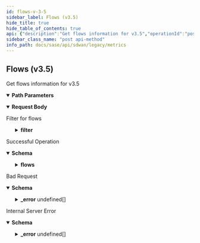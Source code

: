 ```yaml
---
id: flows-v-3-5
sidebar_label: Flows (v3.5)
hide_title: true
hide_table_of_contents: true
api: {"description":"Get flows information for v3.5","operationId":"post-v3.5-api-tenants-tenant_id-monitor-flows","parameters":[{"description":"Tenant Id","in":"path","name":"tenant_id","required":true,"schema":{"description":"Tenant Id","type":"string"}}],"requestBody":{"content":{"application/json":{"schema":{"properties":{"debug_level":{"description":"Debug Level","enum":["summary","tcp-flags","traffic","all"],"type":"string"},"end_time":{"format":"date","type":"string"},"filter":{"description":"Filter","properties":{"app":{"description":"App","items":{"description":"App","type":"string"},"type":"array"},"element":{"description":"Element","items":{"description":"Element","type":"string"},"type":"array"},"flow":{"description":"Flow","properties":{"destination_ip":{"description":"Destination Ip","items":{"description":"Destination Ip","type":"string"},"type":"array"},"destination_port":{"description":"Destination Port","items":{"description":"Destination Port","type":"integer"},"type":"array"},"protocol":{"description":"Protocol","type":"integer"},"source_ip":{"description":"Source Ip","items":{"description":"Source Ip","type":"string"},"type":"array"},"source_port":{"description":"Source Port","items":{"description":"Source Port","type":"integer"},"type":"array"}}},"flow_type":{"description":"Flow Type","enum":["local","wan","all"],"type":"string"},"path":{"description":"Path","items":{"description":"Path","type":"string"},"type":"array"},"path_type":{"description":"Path Type","items":{"description":"Path Type","enum":["public_direct","public_vpn","private_direct","private_vpn","unknown","servicelink"],"type":"string"},"type":"array"},"security_policy_destination_zone":{"description":"Security Policy Destination Zone","items":{"description":"Security Policy Destination Zone","type":"string"},"type":"array"},"security_policy_rule":{"description":"Security Policy Rule","items":{"description":"Security Policy Rule","type":"string"},"type":"array"},"security_policy_rule_action":{"description":"Security Policy Rule Action","enum":["allow","deny","reject"],"type":"string"},"security_policy_source_zone":{"description":"Security Policy Source Zone","items":{"description":"Security Policy Source Zone","type":"string"},"type":"array"},"site":{"description":"Site","items":{"description":"Site","type":"string"},"type":"array"},"waninterface":{"description":"Waninterface","items":{"description":"Waninterface","type":"string"},"type":"array"}}},"max_datapoints":{"description":"Max Datapoints","type":"integer"},"name":{"description":"Name: Pattern(error = INVALID_FILTER: Schema check failed - Invalid value for param {}, regexp = ^[A-Za-z]+$) ","type":"string"},"start_time":{"format":"date","type":"string"}}}}},"description":"Filter for flows"},"responses":{"200":{"content":{"application/json":{"schema":{"properties":{"flows":{"description":"Flows","properties":{"debug_level":{"description":"Debug Level","type":"string"},"end_time":{"description":"End Time","type":"string"},"items":{"description":"Items","items":{"properties":{"app_id":{"description":"App Id","type":"string"},"average_ntt":{"description":"Average Ntt: JsonInclude(content = ALWAYS, contentFilter = classOf[Void], value = ALWAYS, valueFilter = classOf[Void]) ","format":"float","type":"number"},"average_pg":{"description":"Average Pg: JsonInclude(content = ALWAYS, contentFilter = classOf[Void], value = ALWAYS, valueFilter = classOf[Void]) ","format":"float","type":"number"},"average_rtt":{"description":"Average Rtt: JsonInclude(content = ALWAYS, contentFilter = classOf[Void], value = ALWAYS, valueFilter = classOf[Void]) ","format":"float","type":"number"},"average_srt":{"description":"Average Srt: JsonInclude(content = ALWAYS, contentFilter = classOf[Void], value = ALWAYS, valueFilter = classOf[Void]) ","format":"float","type":"number"},"average_udp_trt":{"description":"Average Udp Trt: JsonInclude(content = ALWAYS, contentFilter = classOf[Void], value = ALWAYS, valueFilter = classOf[Void]) ","format":"float","type":"number"},"avg_jitter_c2s":{"description":"Avg Jitter C2s: JsonInclude(content = ALWAYS, contentFilter = classOf[Void], value = ALWAYS, valueFilter = classOf[Void]) ","format":"float","type":"number"},"avg_jitter_s2c":{"description":"Avg Jitter S2c: JsonInclude(content = ALWAYS, contentFilter = classOf[Void], value = ALWAYS, valueFilter = classOf[Void]) ","format":"float","type":"number"},"avg_mos_c2s":{"description":"Avg Mos C2s: JsonInclude(content = ALWAYS, contentFilter = classOf[Void], value = ALWAYS, valueFilter = classOf[Void]) ","format":"float","type":"number"},"avg_mos_s2c":{"description":"Avg Mos S2c: JsonInclude(content = ALWAYS, contentFilter = classOf[Void], value = ALWAYS, valueFilter = classOf[Void]) ","format":"float","type":"number"},"avg_packet_loss_c2s":{"description":"Avg Packet Loss C2s: JsonInclude(content = ALWAYS, contentFilter = classOf[Void], value = ALWAYS, valueFilter = classOf[Void]) ","format":"float","type":"number"},"avg_packet_loss_s2c":{"description":"Avg Packet Loss S2c: JsonInclude(content = ALWAYS, contentFilter = classOf[Void], value = ALWAYS, valueFilter = classOf[Void]) ","format":"float","type":"number"},"bytes_c2s":{"description":"Bytes C2s","format":"int64","type":"integer"},"bytes_s2c":{"description":"Bytes S2c","format":"int64","type":"integer"},"codec_c2s":{"description":"Codec C2s: JsonInclude(content = ALWAYS, contentFilter = classOf[Void], value = ALWAYS, valueFilter = classOf[Void]) ","items":{"description":"Codec C2s","format":"int64","type":"integer"},"type":"array"},"codec_s2c":{"description":"Codec S2c: JsonInclude(content = ALWAYS, contentFilter = classOf[Void], value = ALWAYS, valueFilter = classOf[Void]) ","items":{"description":"Codec S2c","format":"int64","type":"integer"},"type":"array"},"destination_ip":{"description":"Destination Ip","type":"string"},"destination_lan_network_id":{"description":"Destination Lan Network Id","type":"string"},"destination_lan_vlan_id":{"description":"Destination Lan Vlan Id","type":"integer"},"destination_port":{"description":"Destination Port","type":"integer"},"element_id":{"description":"Element Id","type":"string"},"fc_app_id":{"description":"Fc App Id","type":"string"},"fin_c2s":{"description":"Fin C2s","format":"int64","type":"integer"},"fin_s2c":{"description":"Fin S2c","format":"int64","type":"integer"},"flow_action":{"description":"Flow Action","type":"string"},"flow_decision_metadata_list":{"description":"Flow Decision Metadata List","items":{"properties":{"available_wan_networks":{"description":"Available Wan Networks: JsonAlias(value = [bw_paths]) JsonInclude(content = ALWAYS, contentFilter = classOf[Void], value = ALWAYS, valueFilter = classOf[Void]) ","items":{"description":"Available Wan Networks","type":"string"},"type":"array"},"chosen_wan_path":{"description":"Chosen Wan Path: JsonAlias(value = [path_id]) ","type":"string"},"flow_decision_bitmap":{"description":"Flow Decision Bitmap: JsonAlias(value = [bitmap]) JsonInclude(content = ALWAYS, contentFilter = classOf[Void], value = ALWAYS, valueFilter = classOf[Void]) ","items":{"description":"Flow Decision Bitmap","format":"int64","type":"integer"},"type":"array"},"flow_decision_time":{"description":"Flow Decision Time: JsonAlias(value = [time]) ","format":"int64","type":"integer"},"policy_allowed_wan_paths":{"description":"Policy Allowed Wan Paths: JsonAlias(value = [policy_paths]) JsonInclude(content = ALWAYS, contentFilter = classOf[Void], value = ALWAYS, valueFilter = classOf[Void]) ","items":{"description":"Policy Allowed Wan Paths","type":"string"},"type":"array"},"predictive_wan_network_normalized_load":{"description":"Predictive Wan Network Normalized Load: JsonAlias(value = [bw_values]) JsonInclude(content = ALWAYS, contentFilter = classOf[Void], value = ALWAYS, valueFilter = classOf[Void]) ","items":{"description":"Predictive Wan Network Normalized Load","type":"string"},"type":"array"},"preferred_wan_path":{"description":"Preferred Wan Path: JsonAlias(value = [pref_wan_path]) JsonInclude(content = ALWAYS, contentFilter = classOf[Void], value = ALWAYS, valueFilter = classOf[Void]) ","type":"string"},"sla_filtered_state_up_policy_allowed_wan_paths":{"description":"Sla Filtered State Up Policy Allowed Wan Paths: JsonAlias(value = [policy_l2l3_sla_paths]) JsonInclude(content = ALWAYS, contentFilter = classOf[Void], value = ALWAYS, valueFilter = classOf[Void]) ","items":{"description":"Sla Filtered State Up Policy Allowed Wan Paths","type":"string"},"type":"array"},"state_up_policy_allowed_wan_paths":{"description":"State Up Policy Allowed Wan Paths: JsonAlias(value = [policy_l2l3_paths]) JsonInclude(content = ALWAYS, contentFilter = classOf[Void], value = ALWAYS, valueFilter = classOf[Void]) ","items":{"description":"State Up Policy Allowed Wan Paths","type":"string"},"type":"array"}}},"type":"array"},"flow_end_time_ms":{"description":"Flow End Time Ms","format":"int64","type":"integer"},"flow_start_time_ms":{"description":"Flow Start Time Ms","format":"int64","type":"integer"},"incomplete_trans":{"description":"Incomplete Trans: JsonInclude(content = ALWAYS, contentFilter = classOf[Void], value = ALWAYS, valueFilter = classOf[Void]) ","format":"int64","type":"integer"},"init_success":{"description":"Init Success: JsonInclude(content = ALWAYS, contentFilter = classOf[Void], value = ALWAYS, valueFilter = classOf[Void]) ","type":"boolean"},"is_local_traffic":{"description":"Is Local Traffic","type":"boolean"},"is_sec_policy_present":{"description":"Is Sec Policy Present","type":"boolean"},"lan_dscp_lan_to_wan":{"description":"Lan Dscp Lan To Wan: JsonDeserialize(as = classOf[Void], builder = classOf[Void], contentAs = classOf[Void], contentConverter = classOf[Converter$None], contentUsing = classOf[JsonDeserializer$None], converter = classOf[Converter$None], keyAs = classOf[Void], keyUsing = classOf[KeyDeserializer$None], using = classOf[CustomGetSetPositionsDeserializer]) ","items":{"description":"Lan Dscp Lan To Wan","type":"integer"},"type":"array"},"lan_dscp_wan_to_lan":{"description":"Lan Dscp Wan To Lan: JsonDeserialize(as = classOf[Void], builder = classOf[Void], contentAs = classOf[Void], contentConverter = classOf[Converter$None], contentUsing = classOf[JsonDeserializer$None], converter = classOf[Converter$None], keyAs = classOf[Void], keyUsing = classOf[KeyDeserializer$None], using = classOf[CustomGetSetPositionsDeserializer]) ","items":{"description":"Lan Dscp Wan To Lan","type":"integer"},"type":"array"},"lan_origination_id":{"description":"Lan Origination Id","type":"string"},"lan_termination_id":{"description":"Lan Termination Id","type":"string"},"lan_to_wan":{"description":"Lan To Wan","type":"boolean"},"max_jitter_c2s":{"description":"Max Jitter C2s: JsonInclude(content = ALWAYS, contentFilter = classOf[Void], value = ALWAYS, valueFilter = classOf[Void]) ","format":"float","type":"number"},"max_jitter_s2c":{"description":"Max Jitter S2c: JsonInclude(content = ALWAYS, contentFilter = classOf[Void], value = ALWAYS, valueFilter = classOf[Void]) ","format":"float","type":"number"},"max_mos_c2s":{"description":"Max Mos C2s: JsonInclude(content = ALWAYS, contentFilter = classOf[Void], value = ALWAYS, valueFilter = classOf[Void]) ","format":"float","type":"number"},"max_mos_s2c":{"description":"Max Mos S2c: JsonInclude(content = ALWAYS, contentFilter = classOf[Void], value = ALWAYS, valueFilter = classOf[Void]) ","format":"float","type":"number"},"max_ntt":{"description":"Max Ntt: JsonInclude(content = ALWAYS, contentFilter = classOf[Void], value = ALWAYS, valueFilter = classOf[Void]) ","format":"float","type":"number"},"max_packet_loss_c2s":{"description":"Max Packet Loss C2s: JsonInclude(content = ALWAYS, contentFilter = classOf[Void], value = ALWAYS, valueFilter = classOf[Void]) ","format":"float","type":"number"},"max_packet_loss_s2c":{"description":"Max Packet Loss S2c: JsonInclude(content = ALWAYS, contentFilter = classOf[Void], value = ALWAYS, valueFilter = classOf[Void]) ","format":"float","type":"number"},"max_pg":{"description":"Max Pg: JsonInclude(content = ALWAYS, contentFilter = classOf[Void], value = ALWAYS, valueFilter = classOf[Void]) ","format":"float","type":"number"},"max_rtt":{"description":"Max Rtt: JsonInclude(content = ALWAYS, contentFilter = classOf[Void], value = ALWAYS, valueFilter = classOf[Void]) ","format":"float","type":"number"},"max_srt":{"description":"Max Srt: JsonInclude(content = ALWAYS, contentFilter = classOf[Void], value = ALWAYS, valueFilter = classOf[Void]) ","format":"float","type":"number"},"max_udp_trt":{"description":"Max Udp Trt: JsonInclude(content = ALWAYS, contentFilter = classOf[Void], value = ALWAYS, valueFilter = classOf[Void]) ","format":"float","type":"number"},"media_type":{"description":"Media Type: JsonInclude(content = ALWAYS, contentFilter = classOf[Void], value = ALWAYS, valueFilter = classOf[Void]) ","type":"string"},"min_mos_c2s":{"description":"Min Mos C2s: JsonInclude(content = ALWAYS, contentFilter = classOf[Void], value = ALWAYS, valueFilter = classOf[Void]) ","format":"float","type":"number"},"min_mos_s2c":{"description":"Min Mos S2c: JsonInclude(content = ALWAYS, contentFilter = classOf[Void], value = ALWAYS, valueFilter = classOf[Void]) ","format":"float","type":"number"},"min_ntt":{"description":"Min Ntt: JsonInclude(content = ALWAYS, contentFilter = classOf[Void], value = ALWAYS, valueFilter = classOf[Void]) ","format":"float","type":"number"},"min_pg":{"description":"Min Pg: JsonInclude(content = ALWAYS, contentFilter = classOf[Void], value = ALWAYS, valueFilter = classOf[Void]) ","format":"float","type":"number"},"min_rtt":{"description":"Min Rtt: JsonInclude(content = ALWAYS, contentFilter = classOf[Void], value = ALWAYS, valueFilter = classOf[Void]) ","format":"float","type":"number"},"min_srt":{"description":"Min Srt: JsonInclude(content = ALWAYS, contentFilter = classOf[Void], value = ALWAYS, valueFilter = classOf[Void]) ","format":"float","type":"number"},"min_udp_trt":{"description":"Min Udp Trt: JsonInclude(content = ALWAYS, contentFilter = classOf[Void], value = ALWAYS, valueFilter = classOf[Void]) ","format":"float","type":"number"},"network_policy_dst_prefix_id":{"description":"Network Policy Dst Prefix Id","type":"string"},"network_policy_id":{"description":"Network Policy Id","type":"string"},"network_policy_nctx_id":{"description":"Network Policy Nctx Id","type":"string"},"network_policy_set_id":{"description":"Network Policy Set Id","type":"string"},"network_policy_src_prefix_id":{"description":"Network Policy Src Prefix Id","type":"string"},"network_policy_stack_id":{"description":"Network Policy Stack Id","type":"string"},"new_flow":{"description":"New Flow","type":"boolean"},"ooo_pkts_c2s":{"description":"Ooo Pkts C2s","format":"int64","type":"integer"},"ooo_pkts_s2c":{"description":"Ooo Pkts S2c","format":"int64","type":"integer"},"packets_c2s":{"description":"Packets C2s","format":"int64","type":"integer"},"packets_s2c":{"description":"Packets S2c","format":"int64","type":"integer"},"path_id":{"description":"Path Id","type":"string"},"path_type":{"description":"Path Type","type":"string"},"policy_id":{"description":"Policy Id","type":"string"},"priority_class":{"description":"Priority Class: JsonInclude(content = ALWAYS, contentFilter = classOf[Void], value = ALWAYS, valueFilter = classOf[Void]) ","type":"integer"},"priority_policy_default_rule_mapping_incoming_dscp":{"description":"Priority Policy Default Rule Mapping Incoming Dscp","format":"int64","type":"integer"},"priority_policy_dst_prefix_id":{"description":"Priority Policy Dst Prefix Id","type":"string"},"priority_policy_id":{"description":"Priority Policy Id","type":"string"},"priority_policy_nctx_id":{"description":"Priority Policy Nctx Id","type":"string"},"priority_policy_remark_dscp":{"description":"Priority Policy Remark Dscp","format":"int64","type":"integer"},"priority_policy_set_id":{"description":"Priority Policy Set Id","type":"string"},"priority_policy_src_prefix_id":{"description":"Priority Policy Src Prefix Id","type":"string"},"priority_policy_stack_id":{"description":"Priority Policy Stack Id","type":"string"},"protocol":{"description":"Protocol","type":"integer"},"reset_c2s":{"description":"Reset C2s","format":"int64","type":"integer"},"reset_s2c":{"description":"Reset S2c","format":"int64","type":"integer"},"retransmit_bytes_c2s":{"description":"Retransmit Bytes C2s","format":"int64","type":"integer"},"retransmit_bytes_s2c":{"description":"Retransmit Bytes S2c","format":"int64","type":"integer"},"retransmit_pkts_c2s":{"description":"Retransmit Pkts C2s","format":"int64","type":"integer"},"retransmit_pkts_s2c":{"description":"Retransmit Pkts S2c","format":"int64","type":"integer"},"sack_pkts_c2s":{"description":"Sack Pkts C2s","format":"int64","type":"integer"},"sack_pkts_s2c":{"description":"Sack Pkts S2c","format":"int64","type":"integer"},"sec_fc_app_id":{"description":"Sec Fc App Id","items":{"description":"Sec Fc App Id","type":"string"},"type":"array"},"security_policy_rules":{"description":"Security Policy Rules: JsonInclude(content = ALWAYS, contentFilter = classOf[Void], value = NON_EMPTY, valueFilter = classOf[Void]) ","items":{"properties":{"bytes_c2s":{"format":"int64","type":"integer"},"bytes_s2c":{"format":"int64","type":"integer"},"packets_c2s":{"format":"int64","type":"integer"},"packets_s2c":{"format":"int64","type":"integer"},"security_destination_zone_id":{"description":"Security Destination Zone Id: JsonAlias(value = [dst_zone_id]) ","type":"string"},"security_policy_rule_action":{"description":"Security Policy Rule Action: JsonAlias(value = [action]) ","type":"string"},"security_policy_rule_id":{"description":"Security Policy Rule Id: JsonAlias(value = [rule_id]) ","type":"string"},"security_source_zone_id":{"description":"Security Source Zone Id: JsonAlias(value = [src_zone_id]) ","type":"string"},"time":{"description":"Time","format":"int64","type":"integer"}}},"type":"array"},"service_endpoint_id":{"description":"Service Endpoint Id: JsonInclude(content = ALWAYS, contentFilter = classOf[Void], value = ALWAYS, valueFilter = classOf[Void]) ","type":"string"},"source_ip":{"description":"Source Ip","type":"string"},"source_lan_network_id":{"description":"Source Lan Network Id","type":"string"},"source_lan_vlan_id":{"description":"Source Lan Vlan Id","type":"integer"},"source_port":{"description":"Source Port","type":"integer"},"success_transactions":{"description":"Success Transactions: JsonInclude(content = ALWAYS, contentFilter = classOf[Void], value = ALWAYS, valueFilter = classOf[Void]) ","format":"int64","type":"integer"},"syn_c2s":{"description":"Syn C2s","format":"int64","type":"integer"},"syn_s2c":{"description":"Syn S2c","format":"int64","type":"integer"},"traffic_type":{"description":"Traffic Type: JsonInclude(content = ALWAYS, contentFilter = classOf[Void], value = ALWAYS, valueFilter = classOf[Void]) ","type":"string"},"unknown_domain":{"description":"Unknown Domain","type":"string"},"unknown_reason":{"description":"Unknown Reason","type":"string"},"vlan_id":{"description":"Vlan Id","type":"integer"},"wan_path_change_reason":{"description":"Wan Path Change Reason: JsonInclude(content = ALWAYS, contentFilter = classOf[Void], value = ALWAYS, valueFilter = classOf[Void]) ","type":"string"},"waninterface_id":{"description":"Waninterface Id","type":"string"},"win_scaler_c2s":{"description":"Win Scaler C2s","format":"int64","type":"integer"},"win_scaler_s2c":{"description":"Win Scaler S2c","format":"int64","type":"integer"},"win_size_c2s":{"description":"Win Size C2s","format":"int64","type":"integer"},"win_size_s2c":{"description":"Win Size S2c","format":"int64","type":"integer"}}},"type":"array"},"start_time":{"description":"Start Time","type":"string"}}}}}}},"description":"Successful Operation"},"400":{"content":{"application/json":{"example":{"value":{"_error":[{"code":"EMPTY_REQ_BODY"},{"code":"SCHEMA_MISMATCH"},{"code":"START_TIME_GREATER_THAN_END_TIME"},{"code":"INVALID_REQUEST_ERROR_0001"},{"code":"EMPTY_FILTER"},{"code":"PATH_AND_PATH_TYPE_NOT_SUPPORTED"},{"code":"SITE_WITH_PATH_MISSING"},{"code":"SITE_WITH_WANINTERFACE_MISSING"},{"code":"SITE_WITH_ELEMENT_MISSING"},{"code":"SITE_WITH_FLOW_TUPLE_MISSING"},{"code":"INVALID_IP"},{"code":"INVALID_FLOW_TYPE"}]}},"schema":{"properties":{"_error":{"items":{"properties":{"code":{"type":"string"},"message":{"type":"string"}}},"type":"array"}}}}},"description":"Bad Request"},"500":{"content":{"application/json":{"schema":{"properties":{"_error":{"items":{"properties":{"code":{"type":"string"},"message":{"type":"string"}}},"type":"array"}}}}},"description":"Internal Server Error"}},"tags":["Metrics"],"method":"post","path":"/v3.5/api/tenants/{tenant_id}/monitor/flows","servers":[{"url":"/"}],"jsonRequestBodyExample":{"debug_level":"summary","end_time":"2022-07-28","filter":{"app":["string"],"element":["string"],"flow":{"destination_ip":["string"],"destination_port":[0],"protocol":0,"source_ip":["string"],"source_port":[0]},"flow_type":"local","path":["string"],"path_type":["public_direct"],"security_policy_destination_zone":["string"],"security_policy_rule":["string"],"security_policy_rule_action":"allow","security_policy_source_zone":["string"],"site":["string"],"waninterface":["string"]},"max_datapoints":0,"name":"string","start_time":"2022-07-28"},"info":{"contact":{},"description":"List of APIs used to retrieve SDWAN metrics such as badnwidth utilization, TCP transaction, application health, application performance, LQM, flows, interface & system metrics.","title":"Metrics","version":"Latest"},"postman":{"name":"Flows (v3.5)","description":{"content":"Get flows information for v3.5","type":"text/plain"},"url":{"path":["v3.5","api","tenants",":tenant_id","monitor","flows"],"host":["{{baseUrl}}"],"query":[],"variable":[{"disabled":false,"description":{"content":"(Required) Tenant Id","type":"text/plain"},"type":"any","value":"","key":"tenant_id"}]},"header":[{"key":"Content-Type","value":"application/json"},{"key":"Accept","value":"application/json"}],"method":"POST","body":{"mode":"raw","raw":"\"\"","options":{"raw":{"language":"json"}}}}}
sidebar_class_name: "post api-method"
info_path: docs/sase/api/sdwan/legacy/metrics
---
```



## Flows (v3.5)



Get flows information for v3.5

<details style={{"marginBottom":"1rem"}} data-collapsed={false} open={true}><summary style={{}}><strong>Path Parameters</strong></summary><div><ul><ParamsItem className={"paramsItem"} param={{"description":"Tenant Id","in":"path","name":"tenant_id","required":true,"schema":{"description":"Tenant Id","type":"string"}}}></ParamsItem></ul></div></details><details style={{}} data-collapsed={false} open={true}><summary style={{"textAlign":"left"}}><strong>Request Body</strong></summary><div style={{"textAlign":"left","marginLeft":"1rem"}}><div style={{"marginTop":"1rem","marginBottom":"1rem"}}>

Filter for flows

</div></div><ul style={{"marginLeft":"1rem"}}><SchemaItem collapsible={false} name={"debug_level"} required={false} schemaDescription={"Debug Level"} schemaName={"string"} qualifierMessage={"**Possible values:** [`summary`, `tcp-flags`, `traffic`, `all`]"}></SchemaItem><SchemaItem collapsible={false} name={"end_time"} required={false} schemaDescription={undefined} schemaName={"date"} qualifierMessage={undefined}></SchemaItem><SchemaItem collapsible={true} className={"schemaItem"}><details style={{}}><summary style={{}}><strong>filter</strong><span style={{"opacity":"0.6"}}> </span></summary><div style={{"marginLeft":"1rem"}}><div style={{"marginTop":".5rem","marginBottom":".5rem"}}>

Filter

</div><SchemaItem collapsible={false} name={"app"} required={false} schemaDescription={"App"} schemaName={"string[]"} qualifierMessage={undefined}></SchemaItem><SchemaItem collapsible={false} name={"element"} required={false} schemaDescription={"Element"} schemaName={"string[]"} qualifierMessage={undefined}></SchemaItem><SchemaItem collapsible={true} className={"schemaItem"}><details style={{}}><summary style={{}}><strong>flow</strong><span style={{"opacity":"0.6"}}> </span></summary><div style={{"marginLeft":"1rem"}}><div style={{"marginTop":".5rem","marginBottom":".5rem"}}>

Flow

</div><SchemaItem collapsible={false} name={"destination_ip"} required={false} schemaDescription={"Destination Ip"} schemaName={"string[]"} qualifierMessage={undefined}></SchemaItem><SchemaItem collapsible={false} name={"destination_port"} required={false} schemaDescription={"Destination Port"} schemaName={"integer[]"} qualifierMessage={undefined}></SchemaItem><SchemaItem collapsible={false} name={"protocol"} required={false} schemaDescription={"Protocol"} schemaName={"integer"} qualifierMessage={undefined}></SchemaItem><SchemaItem collapsible={false} name={"source_ip"} required={false} schemaDescription={"Source Ip"} schemaName={"string[]"} qualifierMessage={undefined}></SchemaItem><SchemaItem collapsible={false} name={"source_port"} required={false} schemaDescription={"Source Port"} schemaName={"integer[]"} qualifierMessage={undefined}></SchemaItem></div></details></SchemaItem><SchemaItem collapsible={false} name={"flow_type"} required={false} schemaDescription={"Flow Type"} schemaName={"string"} qualifierMessage={"**Possible values:** [`local`, `wan`, `all`]"}></SchemaItem><SchemaItem collapsible={false} name={"path"} required={false} schemaDescription={"Path"} schemaName={"string[]"} qualifierMessage={undefined}></SchemaItem><SchemaItem collapsible={false} name={"path_type"} required={false} schemaDescription={"Path Type"} schemaName={"string[]"} qualifierMessage={"**Possible values:** [`public_direct`, `public_vpn`, `private_direct`, `private_vpn`, `unknown`, `servicelink`]"}></SchemaItem><SchemaItem collapsible={false} name={"security_policy_destination_zone"} required={false} schemaDescription={"Security Policy Destination Zone"} schemaName={"string[]"} qualifierMessage={undefined}></SchemaItem><SchemaItem collapsible={false} name={"security_policy_rule"} required={false} schemaDescription={"Security Policy Rule"} schemaName={"string[]"} qualifierMessage={undefined}></SchemaItem><SchemaItem collapsible={false} name={"security_policy_rule_action"} required={false} schemaDescription={"Security Policy Rule Action"} schemaName={"string"} qualifierMessage={"**Possible values:** [`allow`, `deny`, `reject`]"}></SchemaItem><SchemaItem collapsible={false} name={"security_policy_source_zone"} required={false} schemaDescription={"Security Policy Source Zone"} schemaName={"string[]"} qualifierMessage={undefined}></SchemaItem><SchemaItem collapsible={false} name={"site"} required={false} schemaDescription={"Site"} schemaName={"string[]"} qualifierMessage={undefined}></SchemaItem><SchemaItem collapsible={false} name={"waninterface"} required={false} schemaDescription={"Waninterface"} schemaName={"string[]"} qualifierMessage={undefined}></SchemaItem></div></details></SchemaItem><SchemaItem collapsible={false} name={"max_datapoints"} required={false} schemaDescription={"Max Datapoints"} schemaName={"integer"} qualifierMessage={undefined}></SchemaItem><SchemaItem collapsible={false} name={"name"} required={false} schemaDescription={"Name: Pattern(error = INVALID_FILTER: Schema check failed - Invalid value for param {}, regexp = ^[A-Za-z]+$) "} schemaName={"string"} qualifierMessage={undefined}></SchemaItem><SchemaItem collapsible={false} name={"start_time"} required={false} schemaDescription={undefined} schemaName={"date"} qualifierMessage={undefined}></SchemaItem></ul></details><div><ApiTabs><TabItem label={"200"} value={"200"}><div>

Successful Operation

</div><div><details style={{}} data-collapsed={false} open={true}><summary style={{"textAlign":"left"}}><strong>Schema</strong></summary><div style={{"textAlign":"left","marginLeft":"1rem"}}></div><ul style={{"marginLeft":"1rem"}}><SchemaItem collapsible={true} className={"schemaItem"}><details style={{}}><summary style={{}}><strong>flows</strong><span style={{"opacity":"0.6"}}> </span></summary><div style={{"marginLeft":"1rem"}}><div style={{"marginTop":".5rem","marginBottom":".5rem"}}>

Flows

</div><SchemaItem collapsible={false} name={"debug_level"} required={false} schemaDescription={"Debug Level"} schemaName={"string"} qualifierMessage={undefined}></SchemaItem><SchemaItem collapsible={false} name={"end_time"} required={false} schemaDescription={"End Time"} schemaName={"string"} qualifierMessage={undefined}></SchemaItem><SchemaItem collapsible={true} className={"schemaItem"}><details style={{}}><summary style={{}}><strong>items</strong><span style={{"opacity":"0.6"}}> undefined[]</span></summary><div style={{"marginLeft":"1rem"}}><div style={{"marginTop":".5rem","marginBottom":".5rem"}}>

Items

</div><SchemaItem collapsible={false} name={"app_id"} required={false} schemaDescription={"App Id"} schemaName={"string"} qualifierMessage={undefined}></SchemaItem><SchemaItem collapsible={false} name={"average_ntt"} required={false} schemaDescription={"Average Ntt: JsonInclude(content = ALWAYS, contentFilter = classOf[Void], value = ALWAYS, valueFilter = classOf[Void]) "} schemaName={"float"} qualifierMessage={undefined}></SchemaItem><SchemaItem collapsible={false} name={"average_pg"} required={false} schemaDescription={"Average Pg: JsonInclude(content = ALWAYS, contentFilter = classOf[Void], value = ALWAYS, valueFilter = classOf[Void]) "} schemaName={"float"} qualifierMessage={undefined}></SchemaItem><SchemaItem collapsible={false} name={"average_rtt"} required={false} schemaDescription={"Average Rtt: JsonInclude(content = ALWAYS, contentFilter = classOf[Void], value = ALWAYS, valueFilter = classOf[Void]) "} schemaName={"float"} qualifierMessage={undefined}></SchemaItem><SchemaItem collapsible={false} name={"average_srt"} required={false} schemaDescription={"Average Srt: JsonInclude(content = ALWAYS, contentFilter = classOf[Void], value = ALWAYS, valueFilter = classOf[Void]) "} schemaName={"float"} qualifierMessage={undefined}></SchemaItem><SchemaItem collapsible={false} name={"average_udp_trt"} required={false} schemaDescription={"Average Udp Trt: JsonInclude(content = ALWAYS, contentFilter = classOf[Void], value = ALWAYS, valueFilter = classOf[Void]) "} schemaName={"float"} qualifierMessage={undefined}></SchemaItem><SchemaItem collapsible={false} name={"avg_jitter_c2s"} required={false} schemaDescription={"Avg Jitter C2s: JsonInclude(content = ALWAYS, contentFilter = classOf[Void], value = ALWAYS, valueFilter = classOf[Void]) "} schemaName={"float"} qualifierMessage={undefined}></SchemaItem><SchemaItem collapsible={false} name={"avg_jitter_s2c"} required={false} schemaDescription={"Avg Jitter S2c: JsonInclude(content = ALWAYS, contentFilter = classOf[Void], value = ALWAYS, valueFilter = classOf[Void]) "} schemaName={"float"} qualifierMessage={undefined}></SchemaItem><SchemaItem collapsible={false} name={"avg_mos_c2s"} required={false} schemaDescription={"Avg Mos C2s: JsonInclude(content = ALWAYS, contentFilter = classOf[Void], value = ALWAYS, valueFilter = classOf[Void]) "} schemaName={"float"} qualifierMessage={undefined}></SchemaItem><SchemaItem collapsible={false} name={"avg_mos_s2c"} required={false} schemaDescription={"Avg Mos S2c: JsonInclude(content = ALWAYS, contentFilter = classOf[Void], value = ALWAYS, valueFilter = classOf[Void]) "} schemaName={"float"} qualifierMessage={undefined}></SchemaItem><SchemaItem collapsible={false} name={"avg_packet_loss_c2s"} required={false} schemaDescription={"Avg Packet Loss C2s: JsonInclude(content = ALWAYS, contentFilter = classOf[Void], value = ALWAYS, valueFilter = classOf[Void]) "} schemaName={"float"} qualifierMessage={undefined}></SchemaItem><SchemaItem collapsible={false} name={"avg_packet_loss_s2c"} required={false} schemaDescription={"Avg Packet Loss S2c: JsonInclude(content = ALWAYS, contentFilter = classOf[Void], value = ALWAYS, valueFilter = classOf[Void]) "} schemaName={"float"} qualifierMessage={undefined}></SchemaItem><SchemaItem collapsible={false} name={"bytes_c2s"} required={false} schemaDescription={"Bytes C2s"} schemaName={"int64"} qualifierMessage={undefined}></SchemaItem><SchemaItem collapsible={false} name={"bytes_s2c"} required={false} schemaDescription={"Bytes S2c"} schemaName={"int64"} qualifierMessage={undefined}></SchemaItem><SchemaItem collapsible={false} name={"codec_c2s"} required={false} schemaDescription={"Codec C2s: JsonInclude(content = ALWAYS, contentFilter = classOf[Void], value = ALWAYS, valueFilter = classOf[Void]) "} schemaName={"int64[]"} qualifierMessage={undefined}></SchemaItem><SchemaItem collapsible={false} name={"codec_s2c"} required={false} schemaDescription={"Codec S2c: JsonInclude(content = ALWAYS, contentFilter = classOf[Void], value = ALWAYS, valueFilter = classOf[Void]) "} schemaName={"int64[]"} qualifierMessage={undefined}></SchemaItem><SchemaItem collapsible={false} name={"destination_ip"} required={false} schemaDescription={"Destination Ip"} schemaName={"string"} qualifierMessage={undefined}></SchemaItem><SchemaItem collapsible={false} name={"destination_lan_network_id"} required={false} schemaDescription={"Destination Lan Network Id"} schemaName={"string"} qualifierMessage={undefined}></SchemaItem><SchemaItem collapsible={false} name={"destination_lan_vlan_id"} required={false} schemaDescription={"Destination Lan Vlan Id"} schemaName={"integer"} qualifierMessage={undefined}></SchemaItem><SchemaItem collapsible={false} name={"destination_port"} required={false} schemaDescription={"Destination Port"} schemaName={"integer"} qualifierMessage={undefined}></SchemaItem><SchemaItem collapsible={false} name={"element_id"} required={false} schemaDescription={"Element Id"} schemaName={"string"} qualifierMessage={undefined}></SchemaItem><SchemaItem collapsible={false} name={"fc_app_id"} required={false} schemaDescription={"Fc App Id"} schemaName={"string"} qualifierMessage={undefined}></SchemaItem><SchemaItem collapsible={false} name={"fin_c2s"} required={false} schemaDescription={"Fin C2s"} schemaName={"int64"} qualifierMessage={undefined}></SchemaItem><SchemaItem collapsible={false} name={"fin_s2c"} required={false} schemaDescription={"Fin S2c"} schemaName={"int64"} qualifierMessage={undefined}></SchemaItem><SchemaItem collapsible={false} name={"flow_action"} required={false} schemaDescription={"Flow Action"} schemaName={"string"} qualifierMessage={undefined}></SchemaItem><SchemaItem collapsible={true} className={"schemaItem"}><details style={{}}><summary style={{}}><strong>flow_decision_metadata_list</strong><span style={{"opacity":"0.6"}}> undefined[]</span></summary><div style={{"marginLeft":"1rem"}}><div style={{"marginTop":".5rem","marginBottom":".5rem"}}>

Flow Decision Metadata List

</div><SchemaItem collapsible={false} name={"available_wan_networks"} required={false} schemaDescription={"Available Wan Networks: JsonAlias(value = [bw_paths]) JsonInclude(content = ALWAYS, contentFilter = classOf[Void], value = ALWAYS, valueFilter = classOf[Void]) "} schemaName={"string[]"} qualifierMessage={undefined}></SchemaItem><SchemaItem collapsible={false} name={"chosen_wan_path"} required={false} schemaDescription={"Chosen Wan Path: JsonAlias(value = [path_id]) "} schemaName={"string"} qualifierMessage={undefined}></SchemaItem><SchemaItem collapsible={false} name={"flow_decision_bitmap"} required={false} schemaDescription={"Flow Decision Bitmap: JsonAlias(value = [bitmap]) JsonInclude(content = ALWAYS, contentFilter = classOf[Void], value = ALWAYS, valueFilter = classOf[Void]) "} schemaName={"int64[]"} qualifierMessage={undefined}></SchemaItem><SchemaItem collapsible={false} name={"flow_decision_time"} required={false} schemaDescription={"Flow Decision Time: JsonAlias(value = [time]) "} schemaName={"int64"} qualifierMessage={undefined}></SchemaItem><SchemaItem collapsible={false} name={"policy_allowed_wan_paths"} required={false} schemaDescription={"Policy Allowed Wan Paths: JsonAlias(value = [policy_paths]) JsonInclude(content = ALWAYS, contentFilter = classOf[Void], value = ALWAYS, valueFilter = classOf[Void]) "} schemaName={"string[]"} qualifierMessage={undefined}></SchemaItem><SchemaItem collapsible={false} name={"predictive_wan_network_normalized_load"} required={false} schemaDescription={"Predictive Wan Network Normalized Load: JsonAlias(value = [bw_values]) JsonInclude(content = ALWAYS, contentFilter = classOf[Void], value = ALWAYS, valueFilter = classOf[Void]) "} schemaName={"string[]"} qualifierMessage={undefined}></SchemaItem><SchemaItem collapsible={false} name={"preferred_wan_path"} required={false} schemaDescription={"Preferred Wan Path: JsonAlias(value = [pref_wan_path]) JsonInclude(content = ALWAYS, contentFilter = classOf[Void], value = ALWAYS, valueFilter = classOf[Void]) "} schemaName={"string"} qualifierMessage={undefined}></SchemaItem><SchemaItem collapsible={false} name={"sla_filtered_state_up_policy_allowed_wan_paths"} required={false} schemaDescription={"Sla Filtered State Up Policy Allowed Wan Paths: JsonAlias(value = [policy_l2l3_sla_paths]) JsonInclude(content = ALWAYS, contentFilter = classOf[Void], value = ALWAYS, valueFilter = classOf[Void]) "} schemaName={"string[]"} qualifierMessage={undefined}></SchemaItem><SchemaItem collapsible={false} name={"state_up_policy_allowed_wan_paths"} required={false} schemaDescription={"State Up Policy Allowed Wan Paths: JsonAlias(value = [policy_l2l3_paths]) JsonInclude(content = ALWAYS, contentFilter = classOf[Void], value = ALWAYS, valueFilter = classOf[Void]) "} schemaName={"string[]"} qualifierMessage={undefined}></SchemaItem></div></details></SchemaItem><SchemaItem collapsible={false} name={"flow_end_time_ms"} required={false} schemaDescription={"Flow End Time Ms"} schemaName={"int64"} qualifierMessage={undefined}></SchemaItem><SchemaItem collapsible={false} name={"flow_start_time_ms"} required={false} schemaDescription={"Flow Start Time Ms"} schemaName={"int64"} qualifierMessage={undefined}></SchemaItem><SchemaItem collapsible={false} name={"incomplete_trans"} required={false} schemaDescription={"Incomplete Trans: JsonInclude(content = ALWAYS, contentFilter = classOf[Void], value = ALWAYS, valueFilter = classOf[Void]) "} schemaName={"int64"} qualifierMessage={undefined}></SchemaItem><SchemaItem collapsible={false} name={"init_success"} required={false} schemaDescription={"Init Success: JsonInclude(content = ALWAYS, contentFilter = classOf[Void], value = ALWAYS, valueFilter = classOf[Void]) "} schemaName={"boolean"} qualifierMessage={undefined}></SchemaItem><SchemaItem collapsible={false} name={"is_local_traffic"} required={false} schemaDescription={"Is Local Traffic"} schemaName={"boolean"} qualifierMessage={undefined}></SchemaItem><SchemaItem collapsible={false} name={"is_sec_policy_present"} required={false} schemaDescription={"Is Sec Policy Present"} schemaName={"boolean"} qualifierMessage={undefined}></SchemaItem><SchemaItem collapsible={false} name={"lan_dscp_lan_to_wan"} required={false} schemaDescription={"Lan Dscp Lan To Wan: JsonDeserialize(as = classOf[Void], builder = classOf[Void], contentAs = classOf[Void], contentConverter = classOf[Converter$None], contentUsing = classOf[JsonDeserializer$None], converter = classOf[Converter$None], keyAs = classOf[Void], keyUsing = classOf[KeyDeserializer$None], using = classOf[CustomGetSetPositionsDeserializer]) "} schemaName={"integer[]"} qualifierMessage={undefined}></SchemaItem><SchemaItem collapsible={false} name={"lan_dscp_wan_to_lan"} required={false} schemaDescription={"Lan Dscp Wan To Lan: JsonDeserialize(as = classOf[Void], builder = classOf[Void], contentAs = classOf[Void], contentConverter = classOf[Converter$None], contentUsing = classOf[JsonDeserializer$None], converter = classOf[Converter$None], keyAs = classOf[Void], keyUsing = classOf[KeyDeserializer$None], using = classOf[CustomGetSetPositionsDeserializer]) "} schemaName={"integer[]"} qualifierMessage={undefined}></SchemaItem><SchemaItem collapsible={false} name={"lan_origination_id"} required={false} schemaDescription={"Lan Origination Id"} schemaName={"string"} qualifierMessage={undefined}></SchemaItem><SchemaItem collapsible={false} name={"lan_termination_id"} required={false} schemaDescription={"Lan Termination Id"} schemaName={"string"} qualifierMessage={undefined}></SchemaItem><SchemaItem collapsible={false} name={"lan_to_wan"} required={false} schemaDescription={"Lan To Wan"} schemaName={"boolean"} qualifierMessage={undefined}></SchemaItem><SchemaItem collapsible={false} name={"max_jitter_c2s"} required={false} schemaDescription={"Max Jitter C2s: JsonInclude(content = ALWAYS, contentFilter = classOf[Void], value = ALWAYS, valueFilter = classOf[Void]) "} schemaName={"float"} qualifierMessage={undefined}></SchemaItem><SchemaItem collapsible={false} name={"max_jitter_s2c"} required={false} schemaDescription={"Max Jitter S2c: JsonInclude(content = ALWAYS, contentFilter = classOf[Void], value = ALWAYS, valueFilter = classOf[Void]) "} schemaName={"float"} qualifierMessage={undefined}></SchemaItem><SchemaItem collapsible={false} name={"max_mos_c2s"} required={false} schemaDescription={"Max Mos C2s: JsonInclude(content = ALWAYS, contentFilter = classOf[Void], value = ALWAYS, valueFilter = classOf[Void]) "} schemaName={"float"} qualifierMessage={undefined}></SchemaItem><SchemaItem collapsible={false} name={"max_mos_s2c"} required={false} schemaDescription={"Max Mos S2c: JsonInclude(content = ALWAYS, contentFilter = classOf[Void], value = ALWAYS, valueFilter = classOf[Void]) "} schemaName={"float"} qualifierMessage={undefined}></SchemaItem><SchemaItem collapsible={false} name={"max_ntt"} required={false} schemaDescription={"Max Ntt: JsonInclude(content = ALWAYS, contentFilter = classOf[Void], value = ALWAYS, valueFilter = classOf[Void]) "} schemaName={"float"} qualifierMessage={undefined}></SchemaItem><SchemaItem collapsible={false} name={"max_packet_loss_c2s"} required={false} schemaDescription={"Max Packet Loss C2s: JsonInclude(content = ALWAYS, contentFilter = classOf[Void], value = ALWAYS, valueFilter = classOf[Void]) "} schemaName={"float"} qualifierMessage={undefined}></SchemaItem><SchemaItem collapsible={false} name={"max_packet_loss_s2c"} required={false} schemaDescription={"Max Packet Loss S2c: JsonInclude(content = ALWAYS, contentFilter = classOf[Void], value = ALWAYS, valueFilter = classOf[Void]) "} schemaName={"float"} qualifierMessage={undefined}></SchemaItem><SchemaItem collapsible={false} name={"max_pg"} required={false} schemaDescription={"Max Pg: JsonInclude(content = ALWAYS, contentFilter = classOf[Void], value = ALWAYS, valueFilter = classOf[Void]) "} schemaName={"float"} qualifierMessage={undefined}></SchemaItem><SchemaItem collapsible={false} name={"max_rtt"} required={false} schemaDescription={"Max Rtt: JsonInclude(content = ALWAYS, contentFilter = classOf[Void], value = ALWAYS, valueFilter = classOf[Void]) "} schemaName={"float"} qualifierMessage={undefined}></SchemaItem><SchemaItem collapsible={false} name={"max_srt"} required={false} schemaDescription={"Max Srt: JsonInclude(content = ALWAYS, contentFilter = classOf[Void], value = ALWAYS, valueFilter = classOf[Void]) "} schemaName={"float"} qualifierMessage={undefined}></SchemaItem><SchemaItem collapsible={false} name={"max_udp_trt"} required={false} schemaDescription={"Max Udp Trt: JsonInclude(content = ALWAYS, contentFilter = classOf[Void], value = ALWAYS, valueFilter = classOf[Void]) "} schemaName={"float"} qualifierMessage={undefined}></SchemaItem><SchemaItem collapsible={false} name={"media_type"} required={false} schemaDescription={"Media Type: JsonInclude(content = ALWAYS, contentFilter = classOf[Void], value = ALWAYS, valueFilter = classOf[Void]) "} schemaName={"string"} qualifierMessage={undefined}></SchemaItem><SchemaItem collapsible={false} name={"min_mos_c2s"} required={false} schemaDescription={"Min Mos C2s: JsonInclude(content = ALWAYS, contentFilter = classOf[Void], value = ALWAYS, valueFilter = classOf[Void]) "} schemaName={"float"} qualifierMessage={undefined}></SchemaItem><SchemaItem collapsible={false} name={"min_mos_s2c"} required={false} schemaDescription={"Min Mos S2c: JsonInclude(content = ALWAYS, contentFilter = classOf[Void], value = ALWAYS, valueFilter = classOf[Void]) "} schemaName={"float"} qualifierMessage={undefined}></SchemaItem><SchemaItem collapsible={false} name={"min_ntt"} required={false} schemaDescription={"Min Ntt: JsonInclude(content = ALWAYS, contentFilter = classOf[Void], value = ALWAYS, valueFilter = classOf[Void]) "} schemaName={"float"} qualifierMessage={undefined}></SchemaItem><SchemaItem collapsible={false} name={"min_pg"} required={false} schemaDescription={"Min Pg: JsonInclude(content = ALWAYS, contentFilter = classOf[Void], value = ALWAYS, valueFilter = classOf[Void]) "} schemaName={"float"} qualifierMessage={undefined}></SchemaItem><SchemaItem collapsible={false} name={"min_rtt"} required={false} schemaDescription={"Min Rtt: JsonInclude(content = ALWAYS, contentFilter = classOf[Void], value = ALWAYS, valueFilter = classOf[Void]) "} schemaName={"float"} qualifierMessage={undefined}></SchemaItem><SchemaItem collapsible={false} name={"min_srt"} required={false} schemaDescription={"Min Srt: JsonInclude(content = ALWAYS, contentFilter = classOf[Void], value = ALWAYS, valueFilter = classOf[Void]) "} schemaName={"float"} qualifierMessage={undefined}></SchemaItem><SchemaItem collapsible={false} name={"min_udp_trt"} required={false} schemaDescription={"Min Udp Trt: JsonInclude(content = ALWAYS, contentFilter = classOf[Void], value = ALWAYS, valueFilter = classOf[Void]) "} schemaName={"float"} qualifierMessage={undefined}></SchemaItem><SchemaItem collapsible={false} name={"network_policy_dst_prefix_id"} required={false} schemaDescription={"Network Policy Dst Prefix Id"} schemaName={"string"} qualifierMessage={undefined}></SchemaItem><SchemaItem collapsible={false} name={"network_policy_id"} required={false} schemaDescription={"Network Policy Id"} schemaName={"string"} qualifierMessage={undefined}></SchemaItem><SchemaItem collapsible={false} name={"network_policy_nctx_id"} required={false} schemaDescription={"Network Policy Nctx Id"} schemaName={"string"} qualifierMessage={undefined}></SchemaItem><SchemaItem collapsible={false} name={"network_policy_set_id"} required={false} schemaDescription={"Network Policy Set Id"} schemaName={"string"} qualifierMessage={undefined}></SchemaItem><SchemaItem collapsible={false} name={"network_policy_src_prefix_id"} required={false} schemaDescription={"Network Policy Src Prefix Id"} schemaName={"string"} qualifierMessage={undefined}></SchemaItem><SchemaItem collapsible={false} name={"network_policy_stack_id"} required={false} schemaDescription={"Network Policy Stack Id"} schemaName={"string"} qualifierMessage={undefined}></SchemaItem><SchemaItem collapsible={false} name={"new_flow"} required={false} schemaDescription={"New Flow"} schemaName={"boolean"} qualifierMessage={undefined}></SchemaItem><SchemaItem collapsible={false} name={"ooo_pkts_c2s"} required={false} schemaDescription={"Ooo Pkts C2s"} schemaName={"int64"} qualifierMessage={undefined}></SchemaItem><SchemaItem collapsible={false} name={"ooo_pkts_s2c"} required={false} schemaDescription={"Ooo Pkts S2c"} schemaName={"int64"} qualifierMessage={undefined}></SchemaItem><SchemaItem collapsible={false} name={"packets_c2s"} required={false} schemaDescription={"Packets C2s"} schemaName={"int64"} qualifierMessage={undefined}></SchemaItem><SchemaItem collapsible={false} name={"packets_s2c"} required={false} schemaDescription={"Packets S2c"} schemaName={"int64"} qualifierMessage={undefined}></SchemaItem><SchemaItem collapsible={false} name={"path_id"} required={false} schemaDescription={"Path Id"} schemaName={"string"} qualifierMessage={undefined}></SchemaItem><SchemaItem collapsible={false} name={"path_type"} required={false} schemaDescription={"Path Type"} schemaName={"string"} qualifierMessage={undefined}></SchemaItem><SchemaItem collapsible={false} name={"policy_id"} required={false} schemaDescription={"Policy Id"} schemaName={"string"} qualifierMessage={undefined}></SchemaItem><SchemaItem collapsible={false} name={"priority_class"} required={false} schemaDescription={"Priority Class: JsonInclude(content = ALWAYS, contentFilter = classOf[Void], value = ALWAYS, valueFilter = classOf[Void]) "} schemaName={"integer"} qualifierMessage={undefined}></SchemaItem><SchemaItem collapsible={false} name={"priority_policy_default_rule_mapping_incoming_dscp"} required={false} schemaDescription={"Priority Policy Default Rule Mapping Incoming Dscp"} schemaName={"int64"} qualifierMessage={undefined}></SchemaItem><SchemaItem collapsible={false} name={"priority_policy_dst_prefix_id"} required={false} schemaDescription={"Priority Policy Dst Prefix Id"} schemaName={"string"} qualifierMessage={undefined}></SchemaItem><SchemaItem collapsible={false} name={"priority_policy_id"} required={false} schemaDescription={"Priority Policy Id"} schemaName={"string"} qualifierMessage={undefined}></SchemaItem><SchemaItem collapsible={false} name={"priority_policy_nctx_id"} required={false} schemaDescription={"Priority Policy Nctx Id"} schemaName={"string"} qualifierMessage={undefined}></SchemaItem><SchemaItem collapsible={false} name={"priority_policy_remark_dscp"} required={false} schemaDescription={"Priority Policy Remark Dscp"} schemaName={"int64"} qualifierMessage={undefined}></SchemaItem><SchemaItem collapsible={false} name={"priority_policy_set_id"} required={false} schemaDescription={"Priority Policy Set Id"} schemaName={"string"} qualifierMessage={undefined}></SchemaItem><SchemaItem collapsible={false} name={"priority_policy_src_prefix_id"} required={false} schemaDescription={"Priority Policy Src Prefix Id"} schemaName={"string"} qualifierMessage={undefined}></SchemaItem><SchemaItem collapsible={false} name={"priority_policy_stack_id"} required={false} schemaDescription={"Priority Policy Stack Id"} schemaName={"string"} qualifierMessage={undefined}></SchemaItem><SchemaItem collapsible={false} name={"protocol"} required={false} schemaDescription={"Protocol"} schemaName={"integer"} qualifierMessage={undefined}></SchemaItem><SchemaItem collapsible={false} name={"reset_c2s"} required={false} schemaDescription={"Reset C2s"} schemaName={"int64"} qualifierMessage={undefined}></SchemaItem><SchemaItem collapsible={false} name={"reset_s2c"} required={false} schemaDescription={"Reset S2c"} schemaName={"int64"} qualifierMessage={undefined}></SchemaItem><SchemaItem collapsible={false} name={"retransmit_bytes_c2s"} required={false} schemaDescription={"Retransmit Bytes C2s"} schemaName={"int64"} qualifierMessage={undefined}></SchemaItem><SchemaItem collapsible={false} name={"retransmit_bytes_s2c"} required={false} schemaDescription={"Retransmit Bytes S2c"} schemaName={"int64"} qualifierMessage={undefined}></SchemaItem><SchemaItem collapsible={false} name={"retransmit_pkts_c2s"} required={false} schemaDescription={"Retransmit Pkts C2s"} schemaName={"int64"} qualifierMessage={undefined}></SchemaItem><SchemaItem collapsible={false} name={"retransmit_pkts_s2c"} required={false} schemaDescription={"Retransmit Pkts S2c"} schemaName={"int64"} qualifierMessage={undefined}></SchemaItem><SchemaItem collapsible={false} name={"sack_pkts_c2s"} required={false} schemaDescription={"Sack Pkts C2s"} schemaName={"int64"} qualifierMessage={undefined}></SchemaItem><SchemaItem collapsible={false} name={"sack_pkts_s2c"} required={false} schemaDescription={"Sack Pkts S2c"} schemaName={"int64"} qualifierMessage={undefined}></SchemaItem><SchemaItem collapsible={false} name={"sec_fc_app_id"} required={false} schemaDescription={"Sec Fc App Id"} schemaName={"string[]"} qualifierMessage={undefined}></SchemaItem><SchemaItem collapsible={true} className={"schemaItem"}><details style={{}}><summary style={{}}><strong>security_policy_rules</strong><span style={{"opacity":"0.6"}}> undefined[]</span></summary><div style={{"marginLeft":"1rem"}}><div style={{"marginTop":".5rem","marginBottom":".5rem"}}>

Security Policy Rules: JsonInclude(content = ALWAYS, contentFilter = classOf[Void], value = NON_EMPTY, valueFilter = classOf[Void]) 

</div><SchemaItem collapsible={false} name={"bytes_c2s"} required={false} schemaDescription={undefined} schemaName={"int64"} qualifierMessage={undefined}></SchemaItem><SchemaItem collapsible={false} name={"bytes_s2c"} required={false} schemaDescription={undefined} schemaName={"int64"} qualifierMessage={undefined}></SchemaItem><SchemaItem collapsible={false} name={"packets_c2s"} required={false} schemaDescription={undefined} schemaName={"int64"} qualifierMessage={undefined}></SchemaItem><SchemaItem collapsible={false} name={"packets_s2c"} required={false} schemaDescription={undefined} schemaName={"int64"} qualifierMessage={undefined}></SchemaItem><SchemaItem collapsible={false} name={"security_destination_zone_id"} required={false} schemaDescription={"Security Destination Zone Id: JsonAlias(value = [dst_zone_id]) "} schemaName={"string"} qualifierMessage={undefined}></SchemaItem><SchemaItem collapsible={false} name={"security_policy_rule_action"} required={false} schemaDescription={"Security Policy Rule Action: JsonAlias(value = [action]) "} schemaName={"string"} qualifierMessage={undefined}></SchemaItem><SchemaItem collapsible={false} name={"security_policy_rule_id"} required={false} schemaDescription={"Security Policy Rule Id: JsonAlias(value = [rule_id]) "} schemaName={"string"} qualifierMessage={undefined}></SchemaItem><SchemaItem collapsible={false} name={"security_source_zone_id"} required={false} schemaDescription={"Security Source Zone Id: JsonAlias(value = [src_zone_id]) "} schemaName={"string"} qualifierMessage={undefined}></SchemaItem><SchemaItem collapsible={false} name={"time"} required={false} schemaDescription={"Time"} schemaName={"int64"} qualifierMessage={undefined}></SchemaItem></div></details></SchemaItem><SchemaItem collapsible={false} name={"service_endpoint_id"} required={false} schemaDescription={"Service Endpoint Id: JsonInclude(content = ALWAYS, contentFilter = classOf[Void], value = ALWAYS, valueFilter = classOf[Void]) "} schemaName={"string"} qualifierMessage={undefined}></SchemaItem><SchemaItem collapsible={false} name={"source_ip"} required={false} schemaDescription={"Source Ip"} schemaName={"string"} qualifierMessage={undefined}></SchemaItem><SchemaItem collapsible={false} name={"source_lan_network_id"} required={false} schemaDescription={"Source Lan Network Id"} schemaName={"string"} qualifierMessage={undefined}></SchemaItem><SchemaItem collapsible={false} name={"source_lan_vlan_id"} required={false} schemaDescription={"Source Lan Vlan Id"} schemaName={"integer"} qualifierMessage={undefined}></SchemaItem><SchemaItem collapsible={false} name={"source_port"} required={false} schemaDescription={"Source Port"} schemaName={"integer"} qualifierMessage={undefined}></SchemaItem><SchemaItem collapsible={false} name={"success_transactions"} required={false} schemaDescription={"Success Transactions: JsonInclude(content = ALWAYS, contentFilter = classOf[Void], value = ALWAYS, valueFilter = classOf[Void]) "} schemaName={"int64"} qualifierMessage={undefined}></SchemaItem><SchemaItem collapsible={false} name={"syn_c2s"} required={false} schemaDescription={"Syn C2s"} schemaName={"int64"} qualifierMessage={undefined}></SchemaItem><SchemaItem collapsible={false} name={"syn_s2c"} required={false} schemaDescription={"Syn S2c"} schemaName={"int64"} qualifierMessage={undefined}></SchemaItem><SchemaItem collapsible={false} name={"traffic_type"} required={false} schemaDescription={"Traffic Type: JsonInclude(content = ALWAYS, contentFilter = classOf[Void], value = ALWAYS, valueFilter = classOf[Void]) "} schemaName={"string"} qualifierMessage={undefined}></SchemaItem><SchemaItem collapsible={false} name={"unknown_domain"} required={false} schemaDescription={"Unknown Domain"} schemaName={"string"} qualifierMessage={undefined}></SchemaItem><SchemaItem collapsible={false} name={"unknown_reason"} required={false} schemaDescription={"Unknown Reason"} schemaName={"string"} qualifierMessage={undefined}></SchemaItem><SchemaItem collapsible={false} name={"vlan_id"} required={false} schemaDescription={"Vlan Id"} schemaName={"integer"} qualifierMessage={undefined}></SchemaItem><SchemaItem collapsible={false} name={"wan_path_change_reason"} required={false} schemaDescription={"Wan Path Change Reason: JsonInclude(content = ALWAYS, contentFilter = classOf[Void], value = ALWAYS, valueFilter = classOf[Void]) "} schemaName={"string"} qualifierMessage={undefined}></SchemaItem><SchemaItem collapsible={false} name={"waninterface_id"} required={false} schemaDescription={"Waninterface Id"} schemaName={"string"} qualifierMessage={undefined}></SchemaItem><SchemaItem collapsible={false} name={"win_scaler_c2s"} required={false} schemaDescription={"Win Scaler C2s"} schemaName={"int64"} qualifierMessage={undefined}></SchemaItem><SchemaItem collapsible={false} name={"win_scaler_s2c"} required={false} schemaDescription={"Win Scaler S2c"} schemaName={"int64"} qualifierMessage={undefined}></SchemaItem><SchemaItem collapsible={false} name={"win_size_c2s"} required={false} schemaDescription={"Win Size C2s"} schemaName={"int64"} qualifierMessage={undefined}></SchemaItem><SchemaItem collapsible={false} name={"win_size_s2c"} required={false} schemaDescription={"Win Size S2c"} schemaName={"int64"} qualifierMessage={undefined}></SchemaItem></div></details></SchemaItem><SchemaItem collapsible={false} name={"start_time"} required={false} schemaDescription={"Start Time"} schemaName={"string"} qualifierMessage={undefined}></SchemaItem></div></details></SchemaItem></ul></details></div></TabItem><TabItem label={"400"} value={"400"}><div>

Bad Request

</div><div><details style={{}} data-collapsed={false} open={true}><summary style={{"textAlign":"left"}}><strong>Schema</strong></summary><div style={{"textAlign":"left","marginLeft":"1rem"}}></div><ul style={{"marginLeft":"1rem"}}><SchemaItem collapsible={true} className={"schemaItem"}><details style={{}}><summary style={{}}><strong>_error</strong><span style={{"opacity":"0.6"}}> undefined[]</span></summary><div style={{"marginLeft":"1rem"}}><SchemaItem collapsible={false} name={"code"} required={false} schemaDescription={undefined} schemaName={"string"} qualifierMessage={undefined}></SchemaItem><SchemaItem collapsible={false} name={"message"} required={false} schemaDescription={undefined} schemaName={"string"} qualifierMessage={undefined}></SchemaItem></div></details></SchemaItem></ul></details></div></TabItem><TabItem label={"500"} value={"500"}><div>

Internal Server Error

</div><div><details style={{}} data-collapsed={false} open={true}><summary style={{"textAlign":"left"}}><strong>Schema</strong></summary><div style={{"textAlign":"left","marginLeft":"1rem"}}></div><ul style={{"marginLeft":"1rem"}}><SchemaItem collapsible={true} className={"schemaItem"}><details style={{}}><summary style={{}}><strong>_error</strong><span style={{"opacity":"0.6"}}> undefined[]</span></summary><div style={{"marginLeft":"1rem"}}><SchemaItem collapsible={false} name={"code"} required={false} schemaDescription={undefined} schemaName={"string"} qualifierMessage={undefined}></SchemaItem><SchemaItem collapsible={false} name={"message"} required={false} schemaDescription={undefined} schemaName={"string"} qualifierMessage={undefined}></SchemaItem></div></details></SchemaItem></ul></details></div></TabItem></ApiTabs></div>
      